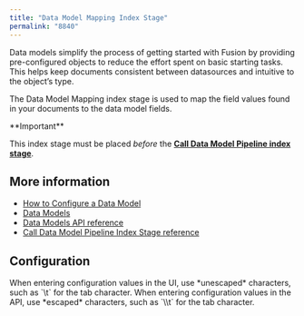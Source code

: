 ```yaml
---
title: "Data Model Mapping Index Stage"
permalink: "8840"
---
```


Data models simplify the process of getting started with Fusion by providing pre-configured objects to reduce the effort spent on basic starting tasks. This helps keep documents consistent between datasources and intuitive to the object’s type.

The Data Model Mapping index stage is used to map the field values found in your documents to the data model fields.

<Tip>
**Important**


This index stage must be placed *before* the **[Call Data Model Pipeline index stage](/fusion/5.9/8841/call-data-model-pipeline-index-stage)**.
</Tip>

## More information

* [How to Configure a Data Model](/how-to/8868/configure-a-data-model)
* [Data Models](/fusion/5.9/8829/data-models)
* [Data Models API reference](/fusion/5.9/8824/data-models-api)
* [Call Data Model Pipeline Index Stage reference](/fusion/5.9/8841/call-data-model-pipeline-index-stage)

## Configuration

<Tip>
When entering configuration values in the UI, use *unescaped* characters, such as `\t` for the tab character. When entering configuration values in the API, use *escaped* characters, such as `\\t` for the tab character.
</Tip>




<SchemaParamFields schema={schema}/>
